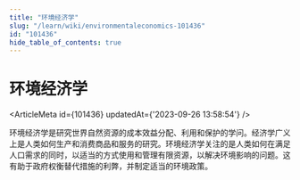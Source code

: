 ```yaml
---
title: "环境经济学"
slug: "/learn/wiki/environmentaleconomics-101436"
id: "101436"
hide_table_of_contents: true
---
```



# 环境经济学

<ArticleMeta id={101436} updatedAt={'2023-09-26 13:58:54'} />
<div className='border-solid border-b border-t-0 my-4 border-[var(--ifm-color-gray-300)]' />

环境经济学是研究世界自然资源的成本效益分配、利用和保护的学问。经济学广义上是人类如何生产和消费商品和服务的研究。环境经济学关注的是人类如何在满足人口需求的同时，以适当的方式使用和管理有限资源，以解决环境影响的问题。这有助于政府权衡替代措施的利弊，并制定适当的环境政策。
